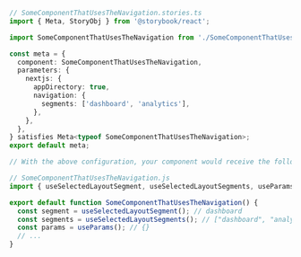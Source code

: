 ```ts
// SomeComponentThatUsesTheNavigation.stories.ts
import { Meta, StoryObj } from '@storybook/react';

import SomeComponentThatUsesTheNavigation from './SomeComponentThatUsesTheNavigation';

const meta = {
  component: SomeComponentThatUsesTheNavigation,
  parameters: {
    nextjs: {
      appDirectory: true,
      navigation: {
        segments: ['dashboard', 'analytics'],
      },
    },
  },
} satisfies Meta<typeof SomeComponentThatUsesTheNavigation>;
export default meta;

// With the above configuration, your component would receive the following values from the hooks:

// SomeComponentThatUsesTheNavigation.js
import { useSelectedLayoutSegment, useSelectedLayoutSegments, useParams } from 'next/navigation';

export default function SomeComponentThatUsesTheNavigation() {
  const segment = useSelectedLayoutSegment(); // dashboard
  const segments = useSelectedLayoutSegments(); // ["dashboard", "analytics"]
  const params = useParams(); // {}
  // ...
}
```
